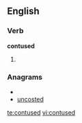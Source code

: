 ==English==

===Verb===
'''contused'''

# {{past of|[[contuse]]}}

===Anagrams===
* {{alphagram|cdenostu}}
* [[uncosted#English|uncosted]]


[[te:contused]]
[[vi:contused]]